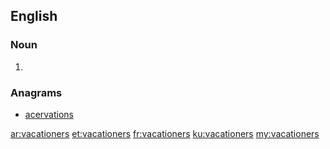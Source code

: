==English==

===Noun===
{{head|en|plural}}

# {{plural of|vacationer|lang=en|nocat=1}}

===Anagrams===
* [[acervations#English|acervations]]

[[ar:vacationers]]
[[et:vacationers]]
[[fr:vacationers]]
[[ku:vacationers]]
[[my:vacationers]]